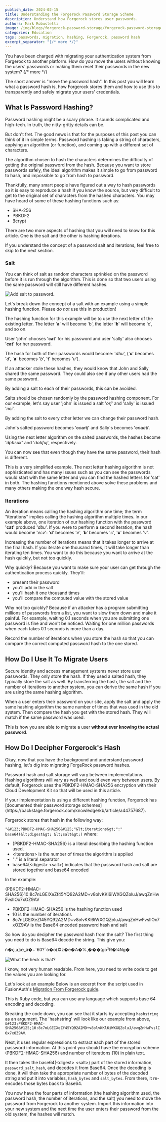 ```yaml
---
publish_date: 2024-02-15
title: Understanding the Forgerock Password Storage Scheme
description: Understand how Forgerock stores user passwords.
authors: Mark Robustelli
image: /img/blogs/forgerock-password-storage/forgerock-password-storage.png
categories: Education
tags: passwords, migration, hashing, Forgerock, password hash
excerpt_separator: "{/* more */}"
---
```


You have been charged with migrating your authentication system from Forgerock to another platform. How do you move the users without knowing the users' passwords or making them reset their passwords in the new system?
{/* more */}

The short answer is "move the password hash". In this post you will learn what a password hash is, how Forgerock stores them and how to use this to transparently and safely migrate your users' credentials.

## What Is Password Hashing?

Password hashing might be a scary phrase. It sounds complicated and high-tech. In truth, the nitty-gritty details can be. 

But don't fret. The good news is that for the purposes of this post you can think of it in simple terms. Password hashing is taking a string of characters, applying an algorithm (or function), and coming up with a different set of characters. 

The algorithm chosen to hash the characters determines the difficulty of getting the original password from the hash. Because you want to store passwords safely, the ideal algorithm makes it simple to go from password to hash, and impossible to go from hash to password.

Thankfully, many smart people have figured out a way to hash passwords so it is easy to reproduce a hash if you know the source, but very difficult to get to the original set of characters from the hashed characters. You may have heard of some of these hashing functions such as:

 * SHA-256
 * PBKDF2
 * Bcrypt

There are two more aspects of hashing that you will need to know for this article. One is the salt and the other is hashing iterations.

<Aside type="note">
If you understand the concept of a password salt and iterations, feel free to skip to the next section.
</Aside>

### Salt

You can think of salt as random characters sprinkled on the password before it is run through the algorithm. This is done so that two users using the same password will still have different hashes.

![Add salt to password.](/img/blogs/forgerock-password-storage/password-salt.jpg)

Let's break down the concept of a salt with an example using a simple hashing function. Please *do not* use this in production!

The hashing function for this example will be to use the next letter of the existing letter. The letter '**a**' will become 'b', the letter '**b**' will become 'c', and so on.

User 'john' chooses '**cat**' for his password and user 'sally' also chooses '**cat**' for her password.

The hash for both of their passwords would become: '*dbu*', ('**c**' becomes '*d*', '**a**' becomes '*b*', '**t**' becomes '*u*').

If an attacker stole these hashes, they would know that John and Sally shared the same password. They could also see if any other users had the same password.

By adding a salt to each of their passwords, this can be avoided.

Salts should be chosen randomly by the password hashing component. For our example, let's say user 'john' is issued a salt '*orj*' and 'sally' is issued '*nei*'.

By adding the salt to every other letter we can change their password hash.

John's salted password becomes '**c***o***a***r***t***j*' and Sally's becomes '**c***n***a***e***t***i*'.

Using the next letter algorithm on the salted passwords, the hashes become '*dpbsuk*' and '*dobfuj*', respectively.

You can now see that even though they have the same password, their hash is different.

This is a very simplified example. The next letter hashing algorithm is not sophisticated and has many issues such as you can see the passwords would start with the same letter and you can find the hashed letters for 'cat' in both. The hashing functions mentioned above solve these problems and many others making the one way hash secure.

### Iterations

An iteration means calling the hashing algorithm one time; the term "iterations" implies calling the hashing algorithm multiple times. In our example above, one iteration of our hashing function with the password '**cat**' produced '*dbu*'. If you were to perform a second iteration, the hash would become '*ecv*': '**d**' becomes '*e*', '**b**' becomes '*c*', '**u**' becomes '*v*'. 

Increasing the number of iterations means that it takes longer to arrive at the final hash. If you iterate one thousand times, it will take longer than iterating ten times. You want to do this because you want to arrive at the hash quickly, but not too quickly. 

Why quickly? Because you want to make sure your user can get through the authentication process quickly. They'll:

* present their password
* you'll add in the salt
* you'll hash it one thousand times
* you'll compare the computed value with the stored value

Why not too quickly? Because if an attacker has a program submitting millions of passwords from a list, you want to slow them down and make it painful. For example, waiting 0.1 seconds when you are submitting one password is fine and won't be noticed. Waiting for one million passwords when each takes 0.1 seconds is more than a day.

Record the number of iterations when you store the hash so that you can compare the correct computed password hash to the one stored.

## How Do I Use It To Migrate Users

Secure identity and access management systems never store user passwords. They only store the hash. If they used a salted hash, they typically store the salt as well. By transferring the hash, the salt and the number of iterations to another system, you can derive the same hash if you are using the same hashing algorithm. 

When a user enters their password on your site, apply the salt and apply the same hashing algorithm the same number of times that was used in the old system. Then compare the hash you get with the stored hash. They will match if the same password was used. 

This is how you are able to migrate a user **without ever knowing the actual password**.

## How Do I Decipher Forgerock's Hash
Okay, now that you have the background and understand password hashing, let's dig into migrating ForgeRock password hashes.

Password hash and salt storage will vary between implementations. Hashing algorithms will vary as well and could even vary between users. By default, Forgerock uses the PBKDF2-HMAC-SHA256 encryption with their Cloud Development Kit so that will be used in this article.

<Aside type="note">
If your implementation is using a different hashing function, Forgerock has [documented their password storage schemes](https://backstage.forgerock.com/knowledge/kb/article/a44757687).
</Aside>

Forgerock stores that hash in the following way: 

`"&#123;PBKDF2-HMAC-SHA256&#125;"&lt;iterations&gt;":" base64(&lt;digest&gt; &lt;salt&gt;)` where:

- &#123;PBKDF2-HMAC-SHA256&#125; is a literal describing the hashing function used.
- &lt;iterations&gt; is the number of times the algorithm is applied
- ":" is a literal separator
- base64(&lt;digest&gt; &lt;salt&gt;) indicates that the password hash and salt are stored together and base64 encoded

In the example:

&#123;PBKDF2-HMAC-SHA256&#125;10:8c7nLGEIXeZf45YQ92A2MD+v8olvKKl6iWXGQZoluJ/awqZnHwFvslIOx7xOZ9AV
  
  - PBKDF2-HMAC-SHA256 is the hashing function used
  - 10 is the number of iterations
  - 8c7nLGEIXeZf45YQ92A2MD+v8olvKKl6iWXGQZoluJ/awqZnHwFvslIOx7xOZ9AV is the Base64 encoded password hash and salt

So how do you decipher the password hash from the salt? The first thing you need to do is Base64 decode the string. This give you:

 ñ�￹ç,a￹]æ_ã�￹÷`60?¯ò�￹o(©z�￹e�￹A�￹%¸�￹�￹�￹¦g￹o²R￹�￹¼Ng�

 ![What the heck is that?](/img/blogs/forgerock-password-storage/what-the-heck.jpg)
 
 I know, not very human readable. From here, you need to write code to get the values you are looking for. 
 
Let's look at an example Below is an excerpt from the script used in FusionAuth's [Migration From Forgerock guide](/docs/lifecycle/migrate-users/bulk/forgerock).

<RemoteCode url="https://raw.githubusercontent.com/FusionAuth/fusionauth-import-scripts/master/forgerock/import.rb" lang="ruby" tags="ForgerockPasswordHash" />

This is Ruby code, but you can use any language which supports base 64 encoding and decoding. 

Breaking the code down, you can see that it starts by accepting `hashstring` as an argument. The 'hashstring' will look like our example from above, `&#123;PBKDF2-HMAC-SHA256&#125;10:8c7nLGEIXeZf45YQ92A2MD+v8olvKKl6iWXGQZoluJ/awqZnHwFvslIOx7xOZ9AV`. 

Next, it uses regular expressions to extract each part of the stored password information. At this point you should have the encryption scheme (PBKDF2-HMAC-SHA256) and number of iterations (10) in plain text. 

It then takes the base64(&lt;digest&gt; &lt;salt&gt;) part of the stored information, `password_salt_hash`, and decodes it from Base64. Once the decoding is done, it will then take the appropriate number of bytes of the decoded string and put it into variables, `hash_bytes` and `salt_bytes`. From there, it re-encodes those bytes back to Base64.

You now have the four parts of information (the hashing algorithm used, the password hash, the number of iterations, and the salt) you need to move the password from Forgerock to another system. Import this information into your new system and the next time the user enters their password from the old system, the hashes will match.


